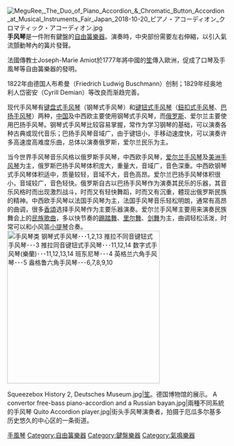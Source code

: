 {{Expand English}}
[[File:MeguRee,_The_Duo_of_Piano_Accordion_&_Chromatic_Button_Accordion_at_Musical_Instruments_Fair_Japan_2018-10-20_ピアノ・アコーディオン_クロマティック・アコーディオン.jpg|thumb]]
'''手风琴'''是一件附有鍵盤的[[自由簧|自由簧]][[樂器|樂器]]。演奏時，中央部份需要左右伸縮，以引入氣流顫動琴內的簧片發聲。

法國傳教士Joseph-Marie Amiot於1777年將中國的[[笙|笙]]傳入歐洲，促成了口琴及手風琴等自由簧樂器的發明。

1822年由德国人布希曼（Friedrich Ludwig Buschmann）创制；1829年经奥地利人岱密安（Cyrill Demian）等改良而渐趋完善。{{來源請求}}

现代手风琴有[[键盘式手风琴|键盘式手风琴]]（钢琴式手风琴）和[[键钮式手风琴|键钮式手风琴]]（[[鈕扣式手风琴|鈕扣式手风琴]]、[[巴扬手风琴|巴扬手风琴]]）两种，[[中国|中国]]及中西欧主要使用钢琴式手风琴，而[[俄罗斯|俄罗斯]]、爱尔兰主要使用巴扬手风琴。钢琴式手风琴比较容易掌握，常作为学习钢琴的基础，可以演奏各种古典或现代音乐；巴扬手风琴音域广，由于键钮小，手移动速度快，可以演奏许多高速度高难度乐曲，总体以演奏俄罗斯，爱尔兰民乐为主。

当今世界手风琴音乐风格以俄罗斯手风琴，中西欧手风琴，[[爱尔兰手风琴|爱尔兰手风琴]]及[[美洲手风琴|美洲手风琴]]为主，俄罗斯巴扬手风琴体积庞大，重量大，音域广，音色深重。中西欧钢琴式手风琴体积适中，质量较轻，音域不大，音色高昂。爱尔兰巴扬手风琴体积很小，音域较广，音色轻快。俄罗斯自古以巴扬手风琴作为演奏其民乐的乐器，其音乐风格时而出现激烈战斗，时而又有轻快舞蹈，时而又有沉重，體现出俄罗斯民族的精神。中西欧手风琴以法国手风琴为主，法国手风琴音乐轻松明朗，通常有高昂的曲调，很多[[香頌|香頌]]选择手风琴作为主要乐器演奏。爱尔兰手风琴主要用来演奏民族舞会上的[[民族歌曲|民族歌曲]]，多以快节奏的[[踢踏舞|踢踏舞]]、[[里尔舞|里尔舞]]、[[剑舞|剑舞]]为主，曲调轻松活泼，时常可以和小风笛[[小提琴|小提琴]]合奏。
[[File:Squeeze boxes accordion bandoneon concertina diatonic chromatic.jpg|thumb|350px|'''手风琴类'''
<br>
钢琴式手风琴･･･1,2,13<br>
推拉不同音键钮式手风琴･･･3<br>
推拉同音键钮式手风琴･･･11,12,14<br>
数字式手风琴([[樂蘭|樂蘭]])･･･11,12,13,14<br>
[[六角手风琴#班东尼琴|班东尼琴]]･･･4<br>
[[六角手风琴#英格兰六角手风琴和重奏六角手风琴|英格兰六角手风琴]]･･･5<br>
[[六角手风琴#盎格鲁六角手风琴|盎格鲁六角手风琴]]･･･6,7,8,9,10]]
<gallery>
Squeezebox History 2, Deutsches Museum.jpg|[[笙|笙]]。德国博物馆的展示。
A convertor free-bass piano-accordion and a Russian bayan.jpg|兩種不同系統的手风琴
Quito Accordion player.jpg|街头手风琴演奏者，拍摄于厄瓜多尔基多历史悠久的中心区的一条街道。
<br>
</gallery>
{{乐器}}{{爱尔兰音乐}}
{{琴键与键盘乐器}}
{{六角形手风琴}}

{{簧管乐器}}{{Authority control}}

[[Category:手風琴|]]
[[Category:自由簧樂器|Category:自由簧樂器]]
[[Category:鍵盤樂器|Category:鍵盤樂器]]
[[Category:氣鳴樂器|Category:氣鳴樂器]]